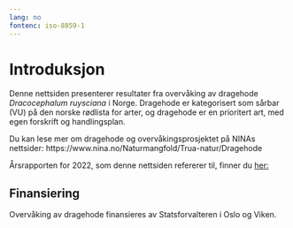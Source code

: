 ```yaml
---
lang: no
fontenc: iso-8859-1
---
```


# Introduksjon {#sec-intro}

Denne nettsiden presenterer resultater fra overvåking av dragehode *Dracocephalum ruysciana* i Norge. Dragehode er kategorisert som sårbar (VU) på den norske rødlista for arter, og dragehode er en prioritert art, med egen forskrift og handlingsplan.

Du kan lese mer om dragehode og overvåkingsprosjektet på NINAs nettsider: https://www.nina.no/Naturmangfold/Trua-natur/Dragehode

Årsrapporten for 2022, som denne nettsiden refererer til, finner du [her:](https://brage.nina.no/nina-xmlui/handle/11250/3052108)

## Finansiering

Overvåking av dragehode finansieres av Statsforvalteren i Oslo og Viken.
